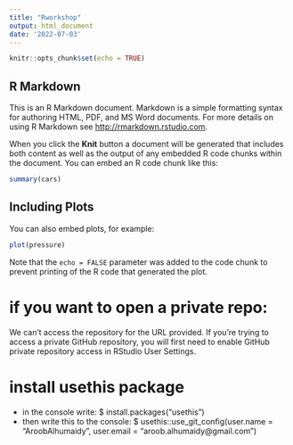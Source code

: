 ```yaml
---
title: "Rworkshop"
output: html_document
date: '2022-07-03'
---
```


```r
knitr::opts_chunk$set(echo = TRUE)
```

## R Markdown

This is an R Markdown document. Markdown is a simple formatting syntax for authoring HTML, PDF, and MS Word documents. For more details on using R Markdown see <http://rmarkdown.rstudio.com>.

When you click the **Knit** button a document will be generated that includes both content as well as the output of any embedded R code chunks within the document. You can embed an R code chunk like this:

```r
summary(cars)
```

## Including Plots

You can also embed plots, for example:

```r
plot(pressure)
```

Note that the `echo = FALSE` parameter was added to the code chunk to prevent printing of the R code that generated the plot.


# if you want to open a private repo:
We can’t access the repository for the URL provided. If you’re trying to access a private GitHub repository, you will first need to enable GitHub private repository access in RStudio User Settings.

# install usethis package
- in the console write:
  $ install.packages("usethis") 
- then write this to the console: 
  $ usethis::use_git_config(user.name = "AroobAlhumaidy", user.email = "aroob.alhumaidy@gmail.com") 



